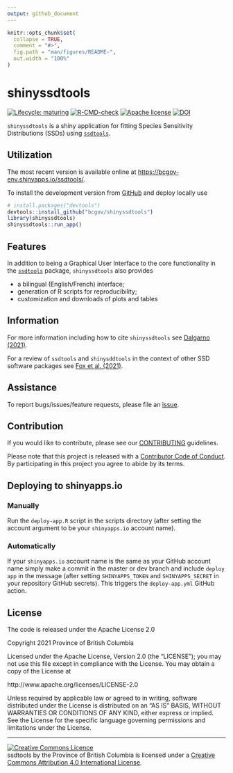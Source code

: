 ```yaml
---
output: github_document
---
```


<!-- README.md is generated from README.Rmd. Please edit that file -->

```r
knitr::opts_chunk$set(
  collapse = TRUE,
  comment = "#>",
  fig.path = "man/figures/README-",
  out.width = "100%"
)
```

# shinyssdtools

<!-- badges: start -->
[![Lifecycle: maturing](https://img.shields.io/badge/Lifecycle-Maturing-007EC6)](https://github.com/bcgov/repomountie/blob/master/doc/lifecycle-badges.md)
[![R-CMD-check](https://github.com/bcgov/shinyssdtools/workflows/R-CMD-check/badge.svg)](https://github.com/bcgov/shinyssdtools/actions)
[![Apache license](https://img.shields.io/badge/License-Apache%202.0-blue.svg)](https://opensource.org/licenses/Apache-2.0)
[![DOI](https://joss.theoj.org/papers/10.21105/joss.02848/status.svg)](https://doi.org/10.21105/joss.02848)
<!-- badges: end -->

`shinyssdtools` is a shiny application for fitting Species Sensitivity Distributions (SSDs) using [`ssdtools`](https://github.com/bcgov/ssdtools).

## Utilization

The most recent version is available online at <https://bcgov-env.shinyapps.io/ssdtools/>.

To install the development version from [GitHub](https://github.com/bcgov/shinyssdtools) and deploy locally use

``` r
# install.packages("devtools")
devtools::install_github("bcgov/shinyssdtools")
library(shinyssdtools)
shinyssdtools::run_app()
```

## Features

In addition to being a Graphical User Interface to the core functionality in the [`ssdtools`](https://github.com/bcgov/ssdtools) package, `shinyssdtools` also provides 

- a bilingual (English/French) interface;
- generation of R scripts for reproducibility;
- customization and downloads of plots and tables

## Information

For more information including how to cite `shinyssdtools` see [Dalgarno (2021)](https://doi.org/10.21105/joss.02848).

For a review of `ssdtools` and `shinysddtools` in the context of other SSD software packages see [Fox et al. (2021)](https://onlinelibrary.wiley.com/doi/10.1002/etc.4925).

## Assistance

To report bugs/issues/feature requests, please file an [issue](https://github.com/bcgov/shinyssdtools/issues/).

## Contribution

If you would like to contribute, please see our [CONTRIBUTING](CONTRIBUTING.md) guidelines.

Please note that this project is released with a [Contributor Code of Conduct](https://github.com/bcgov/shinyssdtools/blob/master/.github/CONTRIBUTING.md). By participating in this project you agree to abide by its terms.

## Deploying to shinyapps.io

### Manually

Run the `deploy-app.R` script in the scripts directory (after setting the account argument to be your `shinyapps.io` account name).

### Automatically

If your `shinyapps.io` account name is the same as your GitHub account name simply make a commit in the master or dev branch and include `deploy app` in the message 
(after setting `SHINYAPPS_TOKEN` and `SHINYAPPS_SECRET` in your repository GitHub secrets). 
This triggers the `deploy-app.yml` GitHub action.

## License

The code is released under the Apache License 2.0

Copyright 2021 Province of British Columbia

Licensed under the Apache License, Version 2.0 (the "LICENSE");
you may not use this file except in compliance with the License.
You may obtain a copy of the License at 

http://www.apache.org/licenses/LICENSE-2.0

Unless required by applicable law or agreed to in writing, software
distributed under the License is distributed on an "AS IS" BASIS,
WITHOUT WARRANTIES OR CONDITIONS OF ANY KIND, either express or implied.
See the License for the specific language governing permissions and
limitations under the License.

-----

<a rel="LICENSE" href="https://creativecommons.org/licenses/by/4.0/"><img alt="Creative Commons Licence"
style="border-width:0" src="https://i.creativecommons.org/l/by/4.0/80x15.png" /></a><br /><span
xmlns:dct="http://purl.org/dc/terms/" property="dct:title">ssdtools</span> by <span
xmlns:cc="http://creativecommons.org/ns#" property="cc:attributionName">the Province of British Columbia
</span> is licensed under a <a rel="LICENSE" href="https://creativecommons.org/licenses/by/4.0/">
Creative Commons Attribution 4.0 International License</a>.
